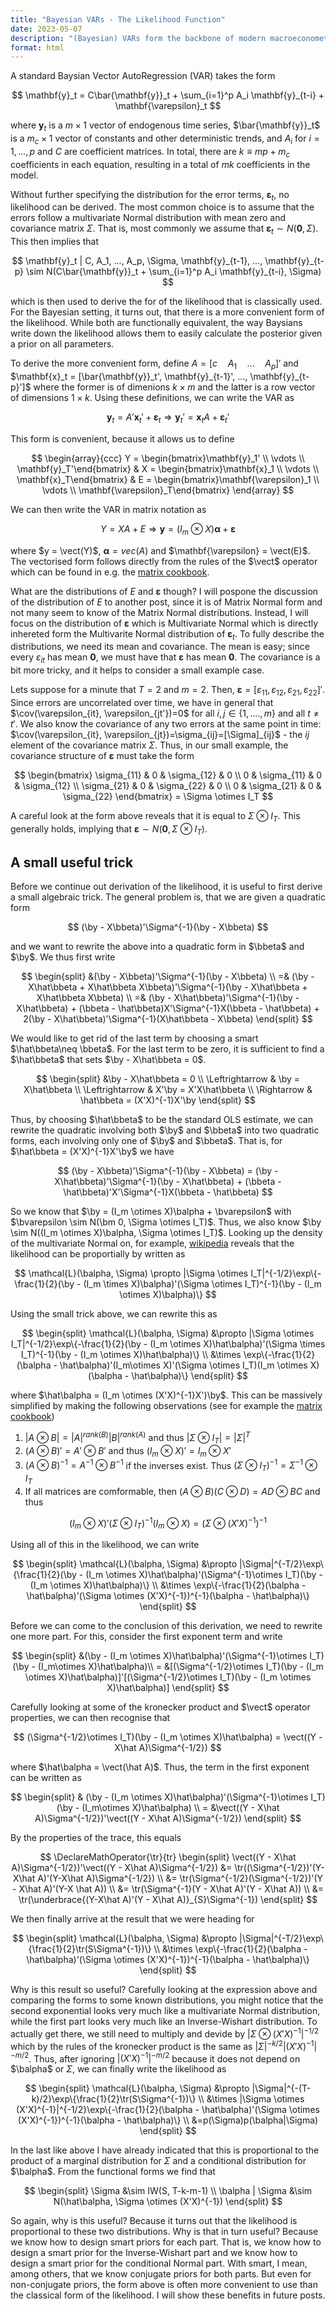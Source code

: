```yaml
---
title: "Bayesian VARs - The Likelihood Function"
date: 2023-05-07
description: "(Bayesian) VARs form the backbone of modern macroeconometrics, but deriving the likelihood of a VAR in a form that is useful for Baysian calculations is not necessarily the most straighforward task. In this blog post I show how the VAR likelihood can be written in a form that is useful for Bayesian calculations."
format: html
---
```


$$
\newcommand{\bm}{\mathbf}
\newcommand{\bA}{\bm A}
\newcommand{\ba}{\bm a}
\newcommand{\bB}{\bm B}
\newcommand{\bb}{\bm b}
\newcommand{\bC}{\bm C}
\newcommand{\bc}{\bm c}
\newcommand{\bD}{\bm D}
\newcommand{\bd}{\bm d}
\newcommand{\bE}{\bm E}
\newcommand{\be}{\bm e}
\newcommand{\bF}{\bm F}
\newcommand{\bof}{\bm f}
\newcommand{\bG}{\bm G}
\newcommand{\bg}{\bm g}
\newcommand{\bH}{\bm H}
\newcommand{\bh}{\bm h}
\newcommand{\bI}{\bm I}
\newcommand{\bi}{\bm i}
\newcommand{\bJ}{\bm J}
\newcommand{\bj}{\bm j}
\newcommand{\bK}{\bm K}
\newcommand{\bk}{\bm k}
\newcommand{\bL}{\bm L}
\newcommand{\bl}{\bm l}
\newcommand{\bM}{\bm M}
\newcommand{\bom}{\bm m}
\newcommand{\bN}{\bm N}
\newcommand{\bn}{\bm n}
\newcommand{\bO}{\bm O}
\newcommand{\bo}{\bm o}
\newcommand{\bP}{\bm P}
\newcommand{\bp}{\bm p}
\newcommand{\bQ}{\bm Q}
\newcommand{\bq}{\bm q}
\newcommand{\bR}{\bm R}
\newcommand{\br}{\bm r}
\newcommand{\bS}{\bm S}
\newcommand{\bs}{\bm s}
\newcommand{\bT}{\bm T}
\newcommand{\bt}{\bm t}
\newcommand{\bU}{\bm U}
\newcommand{\bu}{\bm u}
\newcommand{\bV}{\bm V}
\newcommand{\bv}{\bm v}
\newcommand{\bW}{\bm W}
\newcommand{\bw}{\bm w}
\newcommand{\bX}{\bm X}
\newcommand{\bx}{\bm x}
\newcommand{\bY}{\bm Y}
\newcommand{\by}{\bm y}
\newcommand{\bZ}{\bm Z}
\newcommand{\bz}{\bm z}
% bold Greek lowercase letters for vectors
\newcommand{\balpha}{\bm \alpha}
\newcommand{\bbeta}{\bm \beta}
\newcommand{\bgamma}{\bm \gamma}
\newcommand{\bdelta}{\bm \delta}
\newcommand{\bepsilon}{\bm \epsilon}
\newcommand{\bvarepsilon}{\bm \varepsilon}
\newcommand{\bzeta}{\bm \zeta}
\newcommand{\boeta}{\bm \eta}
\newcommand{\btheta}{\bm \theta}
\newcommand{\biota}{\bm \iota}
\newcommand{\bkappa}{\bm \kappa}
\newcommand{\blambda}{\bm \lambda}
\newcommand{\bmu}{\bm \mu}
\newcommand{\bnu}{\bm \nu}
\newcommand{\bxi}{\bm \xi}
\newcommand{\bpi}{\bm \pi}
\newcommand{\brho}{\bm \rho}
\newcommand{\bsigma}{\bm \sigma}
\newcommand{\btau}{\bm \tau}
\newcommand{\bupsilon}{\bm \upsilon}
\newcommand{\bphi}{\bm \phi}
\newcommand{\bchi}{\bm \chi}
\newcommand{\bpsi}{\bm \psi}
\newcommand{\bomega}{\bm \omega}
$$

A standard Baysian Vector AutoRegression (VAR) takes the form 

$$
\mathbf{y}_t = C\bar{\mathbf{y}}_t + \sum_{i=1}^p A_i \mathbf{y}_{t-i} + \mathbf{\varepsilon}_t
$$

where $\mathbf{y}_t$ is a $m \times 1$ vector of endogenous time series, $\bar{\mathbf{y}}_t$ is a $m_c \times 1$ vector of constants and other deterministic trends, and $A_i$ for $i=1, ..., p$ and $C$ are coefficient matrices. In total, there are $k\equiv mp + m_c$ coefficients in each equation, resulting in a total of $mk$ coefficients in the model. 

Without further specifying the distribution for the error terms, $\mathbf{\varepsilon}_t$, no likelihood can be derived. The most common choice is to assume that the errors follow a multivariate Normal distribution with mean zero and covariance matrix $\Sigma$. That is, most commonly we assume that $\mathbf{\varepsilon}_t \sim N(\mathbf{0}, \Sigma)$. This then implies that 

$$
\mathbf{y}_t | C, A_1, ..., A_p, \Sigma, \mathbf{y}_{t-1}, ..., \mathbf{y}_{t-p} \sim N(C\bar{\mathbf{y}}_t + \sum_{i=1}^p A_i \mathbf{y}_{t-i}, \Sigma)
$$

which is then used to derive the for of the likelihood that is classically used. For the Bayesian setting, it turns out, that there is a more convenient form of the likelihood. While both are functionally equivalent, the way Baysians write down the likelihood allows them to easily calculate the posterior given a prior on all parameters. 

To derive the more convenient form, define $A = [c \quad A_1 \quad ... \quad A_p]'$ and $\mathbf{x}_t = [\bar{\mathbf{y}}_t', \mathbf{y}_{t-1}', ..., \mathbf{y}_{t-p}']$ where the former is of dimenions $k \times m$ and the latter is a row vector of dimensions $1\times k$. Using these definitions, we can write the VAR as 

$$
\mathbf{y}_t = A'\mathbf{x}_t' + \mathbf{\varepsilon}_t \Rightarrow \mathbf{y}_t' = \mathbf{x}_t A + \mathbf{\varepsilon}_t'
$$

This form is convenient, because it allows us to define

$$
\begin{array}{ccc}
Y = \begin{bmatrix}\mathbf{y}_1' \\ \vdots \\ \mathbf{y}_T'\end{bmatrix} & 
X = \begin{bmatrix}\mathbf{x}_1 \\ \vdots \\ \mathbf{x}_T\end{bmatrix} & 
E = \begin{bmatrix}\mathbf{\varepsilon}_1 \\ \vdots \\ \mathbf{\varepsilon}_T\end{bmatrix}
\end{array}
$$

We can then write the VAR in matrix notation as 

$$
\DeclareMathOperator{\vect}{vec}
\DeclareMathOperator{\cov}{cov}
Y = XA + E \Rightarrow \mathbf{y} = (I_m \otimes X)\mathbf{\alpha} + \mathbf{\varepsilon}
$$


where $y = \vect(Y)$, $\mathbf{\alpha} = vec(A)$ and $\mathbf{\varepsilon} = \vect(E)$. The vectorised form follows directly from the rules of the $\vect$ operator which can be found in e.g. the [matrix cookbook](https://www2.imm.dtu.dk/pubdb/pubs/3274-full.html). 

What are the distributions of $E$ and $\mathbf{\varepsilon}$ though? I will pospone the discussion of the distribution of $E$ to another post, since it is of Matrix Normal form and not many seem to know of the Matrix Normal distributions. Instead, I will focus on the distribution of $\mathbf{\varepsilon}$ which is Multivariate Normal which is directly inhereted form the Multivarite Normal distribution of $\mathbf{\varepsilon}_t$. To fully describe the distributions, we need its mean and covariance. The mean is easy; since every $\varepsilon_{it}$ has mean $\mathbf{0}$, we must have that $\mathbf{\varepsilon}$ has mean $\mathbf{0}$. The covariance is a bit more tricky, and it helps to consider a small example case. 

Lets suppose for a minute that $T=2$ and $m=2$. Then, $\mathbf{\varepsilon} = [\varepsilon_{11}, \varepsilon_{12}, \varepsilon_{21}, \varepsilon_{22}]'$. Since errors are uncorrelated over time, we have in general that $\cov(\varepsilon_{it}, \varepsilon_{jt'})=0$ for all $i,j \in \{1, ...., m\}$ and all $t\neq t'$. We also know the covariance of any two errors at the same point in time: $\cov(\varepsilon_{it}, \varepsilon_{jt})=\sigma_{ij}=[\Sigma]_{ij}$ - the $ij$ element of the covariance matrix $\Sigma$. Thus, in our small example, the covariance structure of $\mathbf{\varepsilon}$ must take the form 

$$
\begin{bmatrix}
\sigma_{11} & 0 & \sigma_{12} & 0 \\
0 & \sigma_{11} & 0 & \sigma_{12} \\
\sigma_{21} & 0 & \sigma_{22} & 0 \\
0 & \sigma_{21} & 0 & \sigma_{22}
\end{bmatrix} = \Sigma \otimes I_T
$$

A careful look at the form above reveals that it is equal to $\Sigma \otimes I_T$. This generally holds, implying that $\mathbf{\varepsilon} \sim N(\mathbf{0}, \Sigma \otimes I_T)$. 

::: {.callout-note collapse="false"}

## A small useful trick 

Before we continue out derivation of the likelihood, it is useful to first derive a small algebraic trick. The general problem is, that we are given a quadratic form 

$$
(\by - X\bbeta)'\Sigma^{-1}(\by - X\bbeta)
$$

and we want to rewrite the above into a quadratic form in $\bbeta$ and $\by$. We thus first write 

$$
\begin{split}
&(\by - X\bbeta)'\Sigma^{-1}(\by - X\bbeta) \\
=& (\by - X\hat\bbeta + X\hat\bbeta X\bbeta)'\Sigma^{-1}(\by - X\hat\bbeta + X\hat\bbeta X\bbeta) \\  
=& (\by - X\hat\bbeta)'\Sigma^{-1}(\by - X\hat\bbeta) + (\bbeta - \hat\bbeta)X'\Sigma^{-1}X(\bbeta - \hat\bbeta) + 2(\by - X\hat\bbeta)'\Sigma^{-1}(X\hat\bbeta - X\bbeta)
\end{split}
$$

We would like to get rid of the last term by choosing a smart $\hat\bbeta\neq \bbeta$. For the last term to be zero, it is sufficient to find a $\hat\bbeta$ that sets $\by - X\hat\bbeta = 0$. 

$$
\begin{split}
&\by - X\hat\bbeta = 0 \\
\Leftrightarrow & \by = X\hat\bbeta \\
\Leftrightarrow & X'\by = X'X\hat\bbeta \\
\Rightarrow & \hat\bbeta = (X'X)^{-1}X'\by
\end{split}
$$

Thus, by choosing $\hat\bbeta$ to be the standard OLS estimate, we can rewrite the quadratic involving both $\by$ and $\bbeta$ into two quadratic forms, each involving only one of $\by$ and $\bbeta$. That is, for $\hat\bbeta = (X'X)^{-1}X'\by$ we have

$$
(\by - X\bbeta)'\Sigma^{-1}(\by - X\bbeta) = (\by - X\hat\bbeta)'\Sigma^{-1}(\by - X\hat\bbeta) + (\bbeta - \hat\bbeta)'X'\Sigma^{-1}X(\bbeta - \hat\bbeta)
$$

::: 

So we know that $\by = (I_m \otimes X)\balpha + \bvarepsilon$ with $\bvarepsilon \sim N(\bm 0, \Sigma \otimes I_T)$. Thus, we also know $\by \sim N((I_m \otimes X)\balpha, \Sigma \otimes I_T)$. Looking up the density of the multivariate Normal on, for example, [wikipedia](https://en.wikipedia.org/wiki/Multivariate_normal_distribution) reveals that the likelihood can be proportially by written as 

$$
\mathcal{L}(\balpha, \Sigma) \propto |\Sigma \otimes I_T|^{-1/2}\exp\{-\frac{1}{2}(\by - (I_m \times X)\balpha)'(\Sigma \otimes I_T)^{-1}(\by - (I_m \otimes X)\balpha)\}
$$

Using the small trick above, we can rewrite this as 

$$
\begin{split}
\mathcal{L}(\balpha, \Sigma) &\propto |\Sigma \otimes I_T|^{-1/2}\exp\{-\frac{1}{2}(\by - (I_m \otimes X)\hat\balpha)'(\Sigma \times I_T)^{-1}(\by - (I_m \otimes X)\hat\balpha)\} \\ 
&\times \exp\{-\frac{1}{2}(\balpha - \hat\balpha)'(I_m\otimes X)'(\Sigma \otimes I_T)(I_m \otimes X)(\balpha - \hat\balpha)\}
\end{split}
$$


where $\hat\balpha = (I_m \otimes (X'X)^{-1}X')\by$. This can be massively simplified by making the following observations (see for example the [matrix cookbook](https://www2.imm.dtu.dk/pubdb/pubs/3274-full.html))

1. $|A \otimes B| = |A|^{rank(B)}|B|^{rank(A)}$ and thus $|\Sigma \otimes I_T| = |\Sigma|^T$
2. $(A \otimes B)' = A' \otimes B'$ and thus $(I_m \otimes X)' = I_m \otimes X'$
3. $(A \otimes B)^{-1} = A^{-1}\otimes B^{-1}$ if the inverses exist. Thus $(\Sigma \otimes I_T)^{-1} = \Sigma^{-1}\otimes I_T$
4. If all matrices are comformable, then $(A\otimes B)(C\otimes D) = AD\otimes BC$ and thus

$$
(I_m\otimes X)'(\Sigma\otimes I_T)^{-1}(I_m \otimes X) = (\Sigma \otimes (X'X)^{-1})^{-1}
$$

Using all of this in the likelihood, we can write 

$$
\begin{split}
\mathcal{L}(\balpha, \Sigma) &\propto |\Sigma|^{-T/2}\exp\{\frac{1}{2}(\by - (I_m \otimes X)\hat\balpha)'(\Sigma^{-1}\otimes I_T)(\by - (I_m \otimes X)\hat\balpha)\} \\
&\times \exp\{-\frac{1}{2}(\balpha - \hat\balpha)'(\Sigma \otimes (X'X)^{-1})^{-1}(\balpha - \hat\balpha)\}
\end{split}
$$

Before we can come to the conclusion of this derivation, we need to rewrite one more part. For this, consider the first exponent term and write 

$$
\begin{split}
&(\by - (I_m \otimes X)\hat\balpha)'(\Sigma^{-1}\otimes I_T)(\by - (I_m\otimes X)\hat\balpha)\\
 = &[(\Sigma^{-1/2}\otimes I_T)(\by - (I_m \otimes X)\hat\balpha)]'[(\Sigma^{-1/2}\otimes I_T)(\by - (I_m \otimes X)\hat\balpha)]
\end{split}
$$

Carefully looking at some of the kronecker product and $\vect$ operator properties, we can then recognise that 

$$
(\Sigma^{-1/2}\otimes I_T)(\by - (I_m \otimes X)\hat\balpha) = \vect((Y - X\hat A)\Sigma^{-1/2})
$$

where $\hat\balpha = \vect(\hat A)$. Thus, the term in the first exponent can be written as 

$$
\begin{split}
& (\by - (I_m \otimes X)\hat\balpha)'(\Sigma^{-1}\otimes I_T)(\by - (I_m\otimes X)\hat\balpha) \\
= &\vect((Y - X\hat A)\Sigma^{-1/2})'\vect((Y - X\hat A)\Sigma^{-1/2})
\end{split}
$$

By the properties of the trace, this equals 

$$
\DeclareMathOperator{\tr}{tr}
\begin{split}
\vect((Y - X\hat A)\Sigma^{-1/2})'\vect((Y - X\hat A)\Sigma^{-1/2}) &= \tr((\Sigma^{-1/2})'(Y-X\hat A)'(Y-X\hat A)\Sigma^{-1/2}) \\
&= \tr(\Sigma^{-1/2}(\Sigma^{-1/2})'(Y - X\hat A)'(Y-X \hat A)) \\
&= \tr(\Sigma^{-1}(Y - X\hat A)'(Y - X\hat A)) \\
&= \tr(\underbrace{(Y-X\hat A)'(Y - X\hat A)}_{S}\Sigma^{-1})
\end{split}
$$

We then finally arrive at the result that we were heading for

$$
\begin{split}
\mathcal{L}(\balpha, \Sigma) &\propto |\Sigma|^{-T/2}\exp\{\frac{1}{2}\tr(S\Sigma^{-1})\} \\
&\times \exp\{-\frac{1}{2}(\balpha - \hat\balpha)'(\Sigma \otimes (X'X)^{-1})^{-1}(\balpha - \hat\balpha)\}
\end{split}
$$

Why is this result so useful? Carefully looking at the expression above and comparing the forms to some known distributions, you might notice that the second exponential looks very much like a multivariate Normal distribution, while the first part looks very much like an Inverse-Wishart distribution. To actually get there, we still need to multiply and devide by $|\Sigma \otimes (X'X)^{-1}|^{-1/2}$ which by the rules of the kronecker product is the same as $|\Sigma|^{-k/2}|(X'X)^{-1}|^{-m/2}$. Thus, after ignoring $|(X'X)^{-1}|^{-m/2}$ because it does not depend on $\balpha$ or $\Sigma$, we can finally write the likelihood as 

$$
\begin{split}
\mathcal{L}(\balpha, \Sigma) &\propto |\Sigma|^{-(T-k)/2}\exp\{\frac{1}{2}\tr(S\Sigma^{-1})\} \\
&\times |\Sigma \otimes (X'X)^{-1}|^{-1/2}\exp\{-\frac{1}{2}(\balpha - \hat\balpha)'(\Sigma \otimes (X'X)^{-1})^{-1}(\balpha - \hat\balpha)\} \\
&=p(\Sigma)p(\balpha|\Sigma)
\end{split}
$$

In the last like above I have already indicated that this is proportional to the product of a marginal distribution for $\Sigma$ and a conditional distribution for $\balpha$. From the functional forms we find that 

$$
\begin{split}
\Sigma &\sim IW(S, T-k-m-1) \\
\balpha | \Sigma &\sim N(\hat\balpha, \Sigma \otimes (X'X)^{-1})
\end{split}
$$

So again, why is this useful? Because it turns out that the likelihood is proportional to these two distributions. Why is that in turn useful? Because we know how to design smart priors for each part. That is, we know how to design a smart prior for the Inverse-Wishart part and we know how to design a smart prior for the conditional Normal part. With smart, I mean, among others, that we know conjugate priors for both parts. But even for non-conjugate priors, the form above is often more convenient to use than the classical form of the likelihood. I will show these benefits in future posts. 

